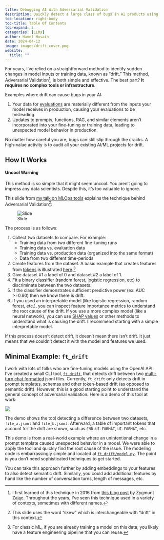```yaml
---
title: Debugging AI With Adversarial Validation
description: Quickly detect a large class of bugs in AI products using an automated technique.
toc-location: right-body
toc-title: Table Of Contents
toc-expand: 2
categories: [LLMs]
author: Hamel Husain
date: 2024-04-12
image: images/drift_cover.png
website:
  title: ""
---
```


For years, I've relied on a straightforward method to identify sudden changes in model inputs or training data, known as "drift." This method, Adversarial Validation[^1], is both simple and effective. The best part? **It requires no complex tools or infrastructure.**

Examples where drift can cause bugs in your AI:

1.  Your data for [evaluations](../evals/index.qmd) are materially different from the inputs your model receives in production, causing your evaluations to be misleading.
2.  Updates to prompts, functions, RAG, and similar elements aren't incorporated into your fine-tuning or training data, leading to unexpected model behavior in production.

No matter how careful you are, bugs can still slip through the cracks. A high-value activity is to audit all your existing AI/ML projects for drift.

## How It Works

:::{.callout-warning}
#### Uncool Warning

This method is so simple that it might seem uncool.  You aren't going to impress any data scientists.  Despite this, it's too valuable to ignore.
:::

This slide from [my talk on MLOps tools](https://www.youtube.com/watch?v=GHk5HMW4XMA) explains the technique behind Adversarial Validation[^2]:

![Slide](images/drift_tfx.png)

The process is as follows:

1. Collect two datasets to compare.  For example:
    -   Training data from two different fine-tuning runs
    -   Training data vs. evaluation data
    -   Training data vs. production data (organized into the same format)
    -   Data from two different time-periods
2.  Create features from the dataset.  A basic example that creates features from [tokens](https://platform.openai.com/tokenizer) is illustrated [here](https://github.com/hamelsmu/ft-drift/blob/main/ft_drift/model.py).[^3]
4.  Give dataset #1 a label of 0 and dataset #2 a label of 1.
5.  Fit a binary classifier (random forest, logistic regression, etc) to discriminate between the two datasets.
6.  If the classifier demonstrates sufficient predictive power (ex: AUC >=0.60) then we know there is drift.
7.  If you used an interpretable model (like logistic regression, random forest, etc.), you can inspect feature importance metrics to understand the root cause of the drift.  If you use a more complex model (like a neural network), you can use [SHAP values](https://shap.readthedocs.io/en/latest/) or other methods to understand what is causing the drift.  I recommend starting with a simple interpretable model.

:::{.callout-warning}
If this process doesn't detect drift, it doesn't mean there isn't drift.  It just means that we couldn't detect it with the model and features we used. 
:::

## Minimal Example: `ft_drift`

I work with lots of folks who are fine-tuning models using the OpenAI API.  I've created a small CLI tool, [`ft_drift`](https://github.com/hamelsmu/ft-drift/), that detects drift between two [multi-turn chat formatted](https://platform.openai.com/docs/guides/fine-tuning/preparing-your-dataset) jsonl files. Currently, `ft_drift` only detects drift in prompt templates, schemas and other token-based drift (as opposed to semantic drift).  However, this is a good starting point to understand the general concept of adversarial validation.  Here is a demo of this tool at work:


![](images/drift_cli.gif)

The demo shows the tool detecting a difference between two datasets, `file_a.jsonl` and `file_b.jsonl`. Afterward, a table of important tokens that account for the drift are shown, such as `END-UI-FORMAT`, `UI-FORMAT`, etc.

This demo is from a real-world example where an unintentional change in a prompt template caused unexpected behavior in a model.  We were able to apply the tool and quickly find the root cause of the issue. The modeling code is embarrassingly simple and located at [`ft_drift/model.py`](https://github.com/hamelsmu/ft-drift/blob/main/ft_drift/model.py).  The point is you don't need sophisticated techniques to get started.

You can take this approach further by adding embeddings to your features to also detect semantic drift.  Similarly, you could add additional features by hand like the number of conversation turns, length of messages, etc.  


[^1]: I first learned of this technique in 2016 from [this blog post](https://fastml.com/adversarial-validation-part-two/) by Zygmunt Zając.  Throughout the years, I've seen this technique used in a variety of contexts, sometimes with different names.
[^2]: This slide uses the word "skew" which is interchangeable with "drift" in this context.
[^3]: For classic ML, if you are already training a model on this data, you likely have a feature engineering pipeline that you can reuse.